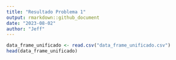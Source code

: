 ```yaml
---
title: "Resultado Problema 1"
output: rmarkdown::github_document
date: "2023-08-02"
author: "Jeff"
---
```


```r
data_frame_unificado <- read.csv("data_frame_unificado.csv")
head(data_frame_unificado)
```


